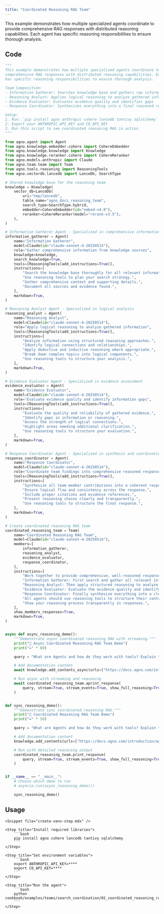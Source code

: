 ```yaml
---
title: "Coordinated Reasoning RAG Team"
---
```


This example demonstrates how multiple specialized agents coordinate to provide comprehensive RAG responses with distributed reasoning capabilities. Each agent has specific reasoning responsibilities to ensure thorough analysis.

## Code

```python cookbook/examples/teams/search_coordination/02_coordinated_reasoning_rag.py
"""
This example demonstrates how multiple specialized agents coordinate to provide
comprehensive RAG responses with distributed reasoning capabilities. Each agent
has specific reasoning responsibilities to ensure thorough analysis.

Team Composition:
- Information Gatherer: Searches knowledge base and gathers raw information
- Reasoning Analyst: Applies logical reasoning to analyze gathered information
- Evidence Evaluator: Evaluates evidence quality and identifies gaps
- Response Coordinator: Synthesizes everything into a final reasoned response

Setup:
1. Run: `pip install agno anthropic cohere lancedb tantivy sqlalchemy`
2. Export your ANTHROPIC_API_KEY and CO_API_KEY
3. Run this script to see coordinated reasoning RAG in action
"""

from agno.agent import Agent
from agno.knowledge.embedder.cohere import CohereEmbedder
from agno.knowledge.knowledge import Knowledge
from agno.knowledge.reranker.cohere import CohereReranker
from agno.models.anthropic import Claude
from agno.team.team import Team
from agno.tools.reasoning import ReasoningTools
from agno.vectordb.lancedb import LanceDb, SearchType

# Shared knowledge base for the reasoning team
knowledge = Knowledge(
    vector_db=LanceDb(
        uri="tmp/lancedb",
        table_name="agno_docs_reasoning_team",
        search_type=SearchType.hybrid,
        embedder=CohereEmbedder(id="embed-v4.0"),
        reranker=CohereReranker(model="rerank-v3.5"),
    ),
)

# Information Gatherer Agent - Specialized in comprehensive information retrieval
information_gatherer = Agent(
    name="Information Gatherer",
    model=Claude(id="claude-sonnet-4-20250514"),
    role="Gather comprehensive information from knowledge sources",
    knowledge=knowledge,
    search_knowledge=True,
    tools=[ReasoningTools(add_instructions=True)],
    instructions=[
        "Search the knowledge base thoroughly for all relevant information.",
        "Use reasoning tools to plan your search strategy.",
        "Gather comprehensive context and supporting details.",
        "Document all sources and evidence found.",
    ],
    markdown=True,
)

# Reasoning Analyst Agent - Specialized in logical analysis
reasoning_analyst = Agent(
    name="Reasoning Analyst",
    model=Claude(id="claude-sonnet-4-20250514"),
    role="Apply logical reasoning to analyze gathered information",
    tools=[ReasoningTools(add_instructions=True)],
    instructions=[
        "Analyze information using structured reasoning approaches.",
        "Identify logical connections and relationships.",
        "Apply deductive and inductive reasoning where appropriate.",
        "Break down complex topics into logical components.",
        "Use reasoning tools to structure your analysis.",
    ],
    markdown=True,
)

# Evidence Evaluator Agent - Specialized in evidence assessment
evidence_evaluator = Agent(
    name="Evidence Evaluator",
    model=Claude(id="claude-sonnet-4-20250514"),
    role="Evaluate evidence quality and identify information gaps",
    tools=[ReasoningTools(add_instructions=True)],
    instructions=[
        "Evaluate the quality and reliability of gathered evidence.",
        "Identify gaps in information or reasoning.",
        "Assess the strength of logical connections.",
        "Highlight areas needing additional clarification.",
        "Use reasoning tools to structure your evaluation.",
    ],
    markdown=True,
)

# Response Coordinator Agent - Specialized in synthesis and coordination
response_coordinator = Agent(
    name="Response Coordinator",
    model=Claude(id="claude-sonnet-4-20250514"),
    role="Coordinate team findings into comprehensive reasoned response",
    tools=[ReasoningTools(add_instructions=True)],
    instructions=[
        "Synthesize all team member contributions into a coherent response.",
        "Ensure logical flow and consistency across the response.",
        "Include proper citations and evidence references.",
        "Present reasoning chains clearly and transparently.",
        "Use reasoning tools to structure the final response.",
    ],
    markdown=True,
)

# Create coordinated reasoning RAG team
coordinated_reasoning_team = Team(
    name="Coordinated Reasoning RAG Team",
    model=Claude(id="claude-sonnet-4-20250514"),
    members=[
        information_gatherer,
        reasoning_analyst,
        evidence_evaluator,
        response_coordinator,
    ],
    instructions=[
        "Work together to provide comprehensive, well-reasoned responses.",
        "Information Gatherer: First search and gather all relevant information.",
        "Reasoning Analyst: Then apply structured reasoning to analyze the information.",
        "Evidence Evaluator: Evaluate the evidence quality and identify any gaps.",
        "Response Coordinator: Finally synthesize everything into a clear, reasoned response.",
        "All agents should use reasoning tools to structure their contributions.",
        "Show your reasoning process transparently in responses.",
    ],
    show_members_responses=True,
    markdown=True,
)


async def async_reasoning_demo():
    """Demonstrate async coordinated reasoning RAG with streaming."""
    print("🧠 Async Coordinated Reasoning RAG Team Demo")
    print("=" * 60)

    query = "What are Agents and how do they work with tools? Explain the reasoning behind their design."

    # Add documentation content
    await knowledge.add_contents_async(urls=["https://docs.agno.com/introduction/agents.md"])

    # Run async with streaming and reasoning
    await coordinated_reasoning_team.aprint_response(
        query, stream=True, stream_events=True, show_full_reasoning=True
    )


def sync_reasoning_demo():
    """Demonstrate sync coordinated reasoning RAG."""
    print("🧠 Coordinated Reasoning RAG Team Demo")
    print("=" * 50)

    query = "What are Agents and how do they work with tools? Explain the reasoning behind their design."

    # Add documentation content
    knowledge.add_contents(urls=["https://docs.agno.com/introduction/agents.md"])

    # Run with detailed reasoning output
    coordinated_reasoning_team.print_response(
        query, stream=True, stream_events=True, show_full_reasoning=True
    )


if __name__ == "__main__":
    # Choose which demo to run
    # asyncio.run(async_reasoning_demo())

    sync_reasoning_demo()
```

## Usage

<Steps>

    <Snippet file="create-venv-step.mdx" />

    <Step title="Install required libraries">
        ```bash
        pip install agno cohere lancedb tantivy sqlalchemy
        ```
    </Step>

    <Step title="Set environment variables">
        ```bash
        export ANTHROPIC_API_KEY=****
        export CO_API_KEY=****
        ```
    </Step>

    <Step title="Run the agent">
        ```bash
        python cookbook/examples/teams/search_coordination/02_coordinated_reasoning_rag.py
        ```
    </Step>

</Steps>
